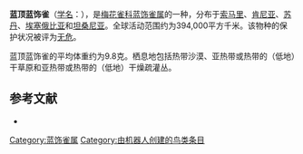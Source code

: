 {{noteTA
|G1=unit
}}
{{Speciesbox
| name = 蓝顶蓝饰雀
| image = Blue-capped Cordon-bleu, Ngorongoro.jpg
| status = LC | status_system = IUCN3.1
| genus = Uraeginthus
| species = cyanocephalus
| authority = {{link-en|查尔斯·华莱士·里士满|Charles Wallace Richmond|Richmond}}, 1897
}}

'''蓝顶蓝饰雀'''（[[学名|学名]]：{{lang|la|''Uraeginthus cyanocephalus''}}），是[[梅花雀科|梅花雀科]][[蓝饰雀属|蓝饰雀属]]的一种，分布于[[索马里|索马里]]、[[肯尼亚|肯尼亚]]、[[苏丹|苏丹]]、[[埃塞俄比亚|埃塞俄比亚]]和[[坦桑尼亚|坦桑尼亚]]。全球活动范围约为394,000平方千米。该物种的保护状况被评为[[无危|无危]]。

蓝顶蓝饰雀的平均体重约为9.8克。栖息地包括热带沙漠、亚热带或热带的（低地）干草原和亚热带或热带的（低地）干燥疏灌丛。

== 参考文献 ==
*{{cite web|url=http://www.birdlife.org/datazone/speciesfactsheet.php?id=8641&m=0|title=Uraeginthus cyanocephalus|publisher=BirdLife|accessdate=2011-06-27}}
{{commons category|Uraeginthus cyanocephalus}}
{{Taxonbar|from=Q731159}}

[[Category:蓝饰雀属|Category:蓝饰雀属]]
[[Category:由机器人创建的鸟类条目|Category:由机器人创建的鸟类条目]]